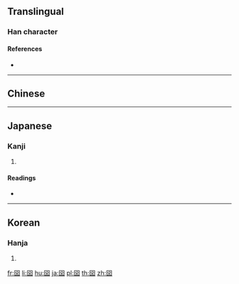 {{character info/new}}
==Translingual==

===Han character===
{{Han char|rn=31|rad=囗|as=05|sn=8|four=|canj=WCG|ids=⿴囗⿱八土}}

====References====
* {{Han ref|kx=0217.260|dkj=04735|dj=0445.140|hdz=10717.100|uh=56F6|ud=22262}}

----

==Chinese==
{{zh-see|國|v}}

----

==Japanese==

===Kanji===
{{ja-kanji|grade=|rs=囗05}}

# {{defn|lang=ja|sort=囗05}}

====Readings====
* {{ja-readings|on=[[こく]] (koku)|kun=[[くに]] (kuni)}}

----

==Korean==

===Hanja===
{{ko-hanja|hangeul=국|rv=guk|mr=kuk}}

# {{defn|lang=ko|sort=囗05}}

[[fr:囶]]
[[li:囶]]
[[hu:囶]]
[[ja:囶]]
[[pl:囶]]
[[th:囶]]
[[zh:囶]]